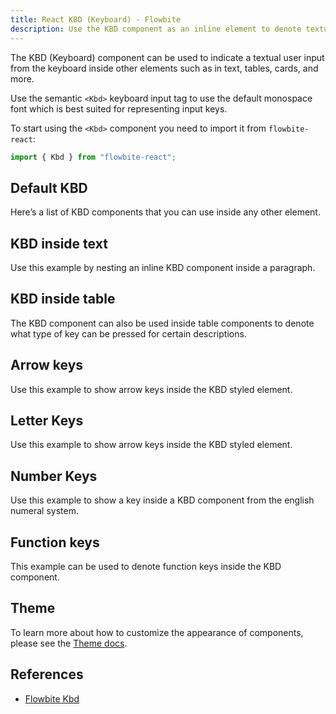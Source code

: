 ---
title: React KBD (Keyboard) - Flowbite
description: Use the KBD component as an inline element to denote textual user input from the keyboard inside paragraphs, tables, and other components
---

The KBD (Keyboard) component can be used to indicate a textual user input from the keyboard inside other elements such as in text, tables, cards, and more.

Use the semantic `<Kbd>` keyboard input tag to use the default monospace font which is best suited for representing input keys.

To start using the `<Kbd>` component you need to import it from `flowbite-react`:

```jsx
import { Kbd } from "flowbite-react";
```

## Default KBD

Here’s a list of KBD components that you can use inside any other element.

<Example name="kbd.root" />

## KBD inside text

Use this example by nesting an inline KBD component inside a paragraph.

<Example name="kbd.insideText" />

## KBD inside table

The KBD component can also be used inside table components to denote what type of key can be pressed for certain descriptions.

<Example name="kbd.insideTable" />

## Arrow keys

Use this example to show arrow keys inside the KBD styled element.

<Example name="kbd.arrowKeys" />

## Letter Keys

Use this example to show arrow keys inside the KBD styled element.

<Example name="kbd.letterKeys" />

## Number Keys

Use this example to show a key inside a KBD component from the english numeral system.

<Example name="kbd.numberKeys" />

## Function keys

This example can be used to denote function keys inside the KBD component.

<Example name="kbd.functionKeys" />

## Theme

To learn more about how to customize the appearance of components, please see the [Theme docs](/docs/customize/theme).

<Theme name="kbd" />

## References

- [Flowbite Kbd](https://flowbite.com/docs/components/kbd/)
